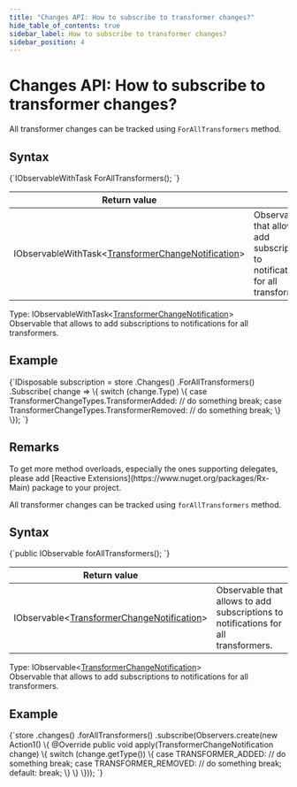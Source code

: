 ---
title: "Changes API: How to subscribe to transformer changes?"
hide_table_of_contents: true
sidebar_label: How to subscribe to transformer changes?
sidebar_position: 4
---




# Changes API: How to subscribe to transformer changes?
<LanguageSwitcher supportedLanguages={supportedLanguages} />
<LanguageContent language="csharp">


All transformer changes can be tracked using `ForAllTransformers` method.

## Syntax

<TabItem value="transformer_changes_1" label="transformer_changes_1">
<CodeBlock language="csharp">
{`IObservableWithTask<TransformerChangeNotification>
	ForAllTransformers();
`}
</CodeBlock>
</TabItem>

| Return value | |
| ------------- | ----- |
| IObservableWithTask&lt;[TransformerChangeNotification](../../glossary/transformer-change-notification.mdx)&gt; | Observable that allows to add subscriptions to notifications for all transformers. |

Type: IObservableWithTask&lt;[TransformerChangeNotification](../../glossary/transformer-change-notification.mdx)&gt;   
Observable that allows to add subscriptions to notifications for all transformers.

## Example

<TabItem value="transformer_changes_2" label="transformer_changes_2">
<CodeBlock language="csharp">
{`IDisposable subscription = store
	.Changes()
	.ForAllTransformers()
	.Subscribe(
		change =>
		\{
			switch (change.Type)
			\{
				case TransformerChangeTypes.TransformerAdded:
					// do something
					break;
				case TransformerChangeTypes.TransformerRemoved:
					// do something
					break;
			\}
		\});
`}
</CodeBlock>
</TabItem>

## Remarks

<Admonition type="info" title="Info">
To get more method overloads, especially the ones supporting delegates, please add [Reactive Extensions](https://www.nuget.org/packages/Rx-Main) package to your project.
</Admonition>


</LanguageContent>
<LanguageContent language="java">


All transformer changes can be tracked using `forAllTransformers` method.

## Syntax

<TabItem value="transformer_changes_1" label="transformer_changes_1">
<CodeBlock language="java">
{`public IObservable<TransformerChangeNotification> forAllTransformers();
`}
</CodeBlock>
</TabItem>

| Return value | |
| ------------- | ----- |
| IObservable&lt;[TransformerChangeNotification](../../glossary/transformer-change-notification.mdx)&gt; | Observable that allows to add subscriptions to notifications for all transformers. |

Type: IObservable&lt;[TransformerChangeNotification](../../glossary/transformer-change-notification.mdx)&gt;   
Observable that allows to add subscriptions to notifications for all transformers.

## Example

<TabItem value="transformer_changes_2" label="transformer_changes_2">
<CodeBlock language="java">
{`store
  .changes()
  .forAllTransformers()
  .subscribe(Observers.create(new Action1<TransformerChangeNotification>() \{
    @Override
    public void apply(TransformerChangeNotification change) \{
      switch (change.getType()) \{
        case TRANSFORMER_ADDED:
          // do something
          break;
        case TRANSFORMER_REMOVED:
          // do something
          break;
        default:
          break;
      \}
    \}
  \}));
`}
</CodeBlock>
</TabItem>


</LanguageContent>

<!---
- [Creating and deploying transformers](../../transformers/creating-and-deploying)

-->
